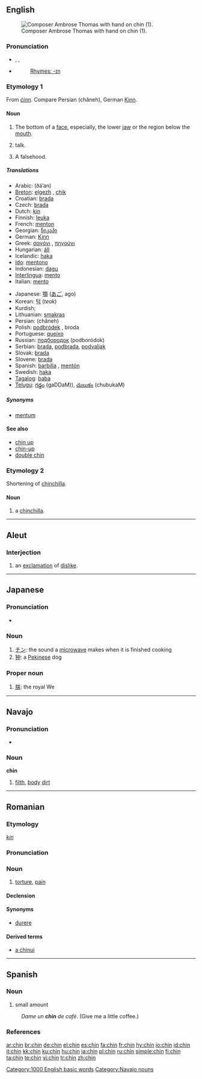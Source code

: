 {{see|Chin}}
==English==
[[Image:Ambroise Thomas 2.jpg|thumb|right|Composer Ambrose Thomas with hand on chin (1).]]

===Pronunciation===
* {{enPR|chĭn}}, {{IPA|/tʃɪn/}}, {{SAMPA|/tSIn/}}
* {{audio|en-us-chin.ogg|Audio (US)}}
*: [[Rhymes:English:-ɪn|Rhymes: -ɪn]]

===Etymology 1===
From {{OE.}} ''[[cinn|ċinn]]''. Compare Persian {{fa-Arab|[[چانه]]}} (châneh), German [[Kinn]].

====Noun====
{{en-noun}}

# The bottom of a [[face]], especially, the lower [[jaw]] or the region below the [[mouth]].
# {{US}} {{slang}} talk.
# {{UK}} {{slang}} A falsehood.

=====Translations=====
{{trans-top|bottom of a face}}
* Arabic: {{Arab|[[ذقن|ذَقَن]]}} (ðá’an) {{f}}
* [[Breton]]: [[elgezh]] {{f}}, [[chik]] {{m}}
* Croatian: [[brada]]
* Czech: [[brada]] {{f}}
* Dutch: [[kin]]
* Finnish: [[leuka]]
* French: [[menton]] {{m}}
* Georgian: [[ნიკაპი]]
* German: [[Kinn]] {{n}}
* Greek: [[σαγόνι]] {{n}}, [[πηγούνι]] {{n}}
* Hungarian: [[áll]]
* Icelandic: [[haka]] {{f}}
* [[Ido]]: [[mentono]]
* Indonesian: [[dagu]]
* [[Interlingua]]: [[mento]]
* Italian: [[mento]] {{m}}
{{trans-mid}}
* Japanese: [[顎]] ([[あご]], ago)
* Korean: [[턱]] (''teok'')
* Kurdish; {{KUchar|[[چه‌ناگه‌]]}}
* Lithuanian: [[smakras]] {{m}}
* Persian: {{fa-Arab|[[چانه]]}} (châneh)
* Polish: [[podbródek]] {{m}}, broda {{f}}
* Portuguese: [[queixo]] {{m}}
* Russian: [[подбородок]] (podboródok) {{m}}
* Serbian: [[brada]], [[podbrada]], [[podvaljak]]
* Slovak: [[brada#Slovak|brada]] {{f}}
* Slovene: [[brada]] {{f}}
* Spanish: [[barbilla]] {{f}}, [[mentón]] {{m}}
* Swedish: [[haka]] {{c}}
* [[Tagalog]]: [[baba#Tagalog|baba]]
* [[Telugu]]: [[గడ్డం]] (gaDDaM)), [[చుబుకం]] (chubukaM)
{{trans-bottom}}

=====Synonyms=====
* [[mentum]]

====See also====
* [[chin up]]
* [[chin-up]]
* [[double chin]]

===Etymology 2===
Shortening of [[chinchilla]].

====Noun====
{{en-noun}}

# {{endearing}} a [[chinchilla]].

[[Category:1000 English basic words]]

----

==Aleut==

===Interjection===
{{infl|ale|interjection}}

# an [[exclamation]] of [[dislike]].

----

==Japanese==

===Pronunciation===
* {{IPA|[cɕin]}}

===Noun===
{{ja-noun|r|hira=ちん}}

# [[チン]]: the sound a [[microwave]] makes when it is finished cooking
# [[狆]]: a [[Pekinese]] dog

===Proper noun===
{{ja-pos|r|proper|hira=ちん}}

# [[朕]]: the royal We

----

==Navajo==

===Pronunciation===
* {{IPA|[ʧʰɪ̀n]}}

===Noun===
'''chin'''

# [[filth]], [[body]] [[dirt]]

[[Category:Navajo nouns]]

----

==Romanian==

===Etymology===
{{Hung.|ro}} ''[[kín]]''

===Pronunciation===
{{IPA|[kin]|lang=ro}}

===Noun===
{{ro-noun|gend=n|pl=chinuri}}

# [[torture]], [[pain]]

====Declension====
{{ro-noun-n|pl=chinuri|def=chinul}}

====Synonyms====
* [[durere]]

====Derived terms====
* [[chinui|a chinui]]

----

==Spanish==

===Noun===
{{es-noun-m|pl=chines}}

# {{context|Dominican Republic|slang|lang=es}} small amount
: ''Dame un '''chin''' de café''. (Give me a little coffee.)

===References===
{{User:Bequw/como-hablamos}}

[[ar:chin]]
[[br:chin]]
[[de:chin]]
[[el:chin]]
[[es:chin]]
[[fa:chin]]
[[fr:chin]]
[[hy:chin]]
[[io:chin]]
[[id:chin]]
[[it:chin]]
[[kk:chin]]
[[ku:chin]]
[[hu:chin]]
[[ja:chin]]
[[pl:chin]]
[[ru:chin]]
[[simple:chin]]
[[fi:chin]]
[[ta:chin]]
[[te:chin]]
[[vi:chin]]
[[tr:chin]]
[[zh:chin]]